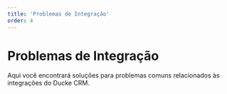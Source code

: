 ```yaml
---
title: 'Problemas de Integração'
order: 4
---
```


# Problemas de Integração

Aqui você encontrará soluções para problemas comuns relacionados às integrações do Ducke CRM.
